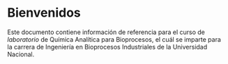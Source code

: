 # Bienvenidos {.unnumbered}

Este documento contiene información de referencia para el curso de *laboratorio* de Química Analítica para Bioprocesos, el cuál se imparte para la carrera de Ingeniería en Bioprocesos Industriales de la Universidad Nacional.

